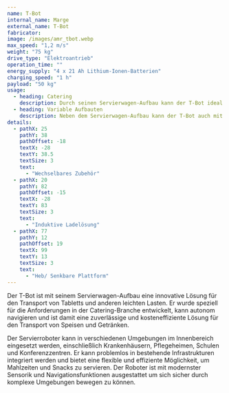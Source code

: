 ```yaml
---
name: T-Bot
internal_name: Marge
external_name: T-Bot
fabricator:
image: /images/amr_tbot.webp
max_speed: "1,2 m/s"
weight: "75 kg"
drive_type: "Elektroantrieb"
operation_time: ""
energy_supply: "4 x 21 Ah Lithium-Ionen-Batterien"
charging_speed: "1 h"
payload: "50 kg"
usage:
  - heading: Catering
    description: Durch seinen Servierwagen-Aufbau kann der T-Bot ideal in Krankenhäusern, Pflegeheimen, Schulen, Konferenzzentren, etc. für das Catering eingesetzt werden. Denkbar ist auch der Einsatz in Hotels, Restaurants und Bars.
  - heading: Variable Aufbauten
    description: Neben dem Servierwagen-Aufbau kann der T-Bot auch mit anderen Aufbauten ausgestattet werden. So kann er beispielsweise als autonomer Transportroboter für die Intralogistik eingesetzt werden.
details:
  - pathX: 25
    pathY: 38
    pathOffset: -18
    textX: -28
    textY: 38.5
    textSize: 3
    text:
      - "Wechselbares Zubehör"
  - pathX: 20
    pathY: 82
    pathOffset: -15
    textX: -28
    textY: 83
    textSize: 3
    text:
      - "Induktive Ladelösung"
  - pathX: 77
    pathY: 12
    pathOffset: 19
    textX: 99
    textY: 13
    textSize: 3
    text:
      - "Heb/ Senkbare Plattform"
---
```


Der T-Bot ist mit seinem Servierwagen-Aufbau eine innovative Lösung für den Transport von Tabletts und anderen leichten Lasten. Er wurde speziell für die Anforderungen in der Catering-Branche entwickelt, kann autonom navigieren und ist damit eine zuverlässige und kosteneffiziente Lösung für den Transport von Speisen und Getränken.

Der Servierroboter kann in verschiedenen Umgebungen im Innenbereich eingesetzt werden, einschließlich Krankenhäusern, Pflegeheimen, Schulen und Konferenzzentren. Er kann problemlos in bestehende Infrastrukturen integriert werden und bietet eine flexible und effiziente Möglichkeit, um Mahlzeiten und Snacks zu servieren. Der Roboter ist mit modernster Sensorik und Navigationsfunktionen ausgestattet um sich sicher durch komplexe Umgebungen bewegen zu können.
